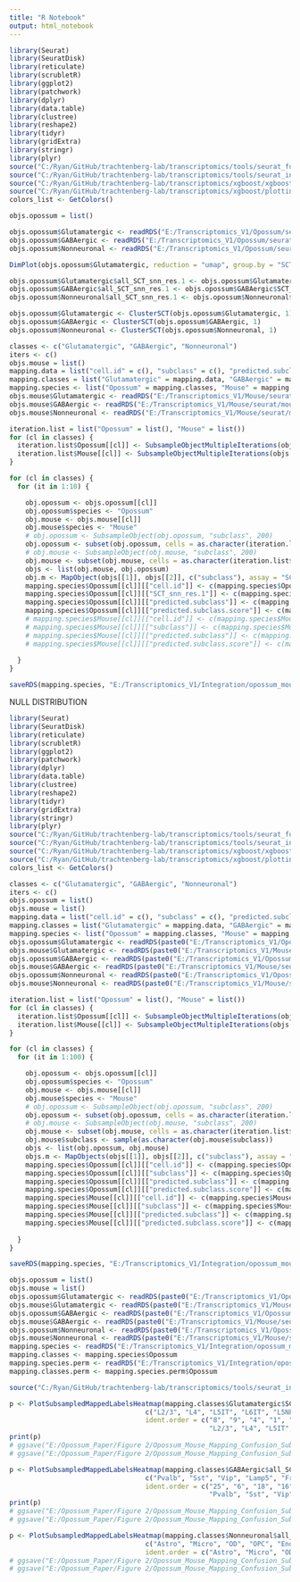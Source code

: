 ```yaml
---
title: "R Notebook"
output: html_notebook
---
```



```r

library(Seurat)
library(SeuratDisk)
library(reticulate)
library(scrubletR)
library(ggplot2)
library(patchwork)
library(dplyr)
library(data.table)
library(clustree)
library(reshape2)
library(tidyr)
library(gridExtra)
library(stringr)
library(plyr)
source("C:/Ryan/GitHub/trachtenberg-lab/transcriptomics/tools/seurat_functions.R")
source("C:/Ryan/GitHub/trachtenberg-lab/transcriptomics/tools/seurat_integration_functions.R")
source("C:/Ryan/GitHub/trachtenberg-lab/transcriptomics/xgboost/xgboost_train.R")
source("C:/Ryan/GitHub/trachtenberg-lab/transcriptomics/xgboost/plottingFxns.R")
colors_list <- GetColors()

objs.opossum = list()

objs.opossum$Glutamatergic <- readRDS("E:/Transcriptomics_V1/Opossum/seurat/opossum_v1_glutamatergic.rds")
objs.opossum$GABAergic <- readRDS("E:/Transcriptomics_V1/Opossum/seurat/opossum_v1_gabaergic.rds")
objs.opossum$Nonneuronal <- readRDS("E:/Transcriptomics_V1/Opossum/seurat/opossum_v1_nonneuronal.rds")

```


```r

DimPlot(objs.opossum$Glutamatergic, reduction = "umap", group.by = "SCT_snn_res.1", label = FALSE, raster = FALSE, shuffle = TRUE) + xlim(-18, 18) + ylim(-18, 18) + coord_equal()

objs.opossum$Glutamatergic$all_SCT_snn_res.1 <- objs.opossum$Glutamatergic$SCT_snn_res.1
objs.opossum$GABAergic$all_SCT_snn_res.1 <- objs.opossum$GABAergic$SCT_snn_res.1
objs.opossum$Nonneuronal$all_SCT_snn_res.1 <- objs.opossum$Nonneuronal$SCT_snn_res.1

objs.opossum$Glutamatergic <- ClusterSCT(objs.opossum$Glutamatergic, 1)
objs.opossum$GABAergic <- ClusterSCT(objs.opossum$GABAergic, 1)
objs.opossum$Nonneuronal <- ClusterSCT(objs.opossum$Nonneuronal, 1)

```


```r

classes <- c("Glutamatergic", "GABAergic", "Nonneuronal")
iters <- c()
objs.mouse = list()
mapping.data = list("cell.id" = c(), "subclass" = c(), "predicted.subclass" = c(), "predicted.subclass.score" = c())
mapping.classes = list("Glutamatergic" = mapping.data, "GABAergic" = mapping.data, "Nonneuronal" = mapping.data)
mapping.species <- list("Opossum" = mapping.classes, "Mouse" = mapping.classes)
objs.mouse$Glutamatergic <- readRDS("E:/Transcriptomics_V1/Mouse/seurat/mouse_v1_P38_glutamatergic_processed.rds")
objs.mouse$GABAergic <- readRDS("E:/Transcriptomics_V1/Mouse/seurat/mouse_v1_P38_gabaergic_processed.rds")
objs.mouse$Nonneuronal <- readRDS("E:/Transcriptomics_V1/Mouse/seurat/mouse_v1_P38_nonneuronal_processed.rds")

iteration.list = list("Opossum" = list(), "Mouse" = list())
for (cl in classes) {
  iteration.list$Opossum[[cl]] <- SubsampleObjectMultipleIterations(objs.opossum[[cl]], "SCT_snn_res.1", 100, 100)
  iteration.list$Mouse[[cl]] <- SubsampleObjectMultipleIterations(objs.mouse[[cl]], "subclass", 100, 100)
}

for (cl in classes) {
  for (it in 1:10) {

    obj.opossum <- objs.opossum[[cl]]
    obj.opossum$species <- "Opossum"
    obj.mouse <- objs.mouse[[cl]]
    obj.mouse$species <- "Mouse"
    # obj.opossum <- SubsampleObject(obj.opossum, "subclass", 200)
    obj.opossum <- subset(obj.opossum, cells = as.character(iteration.list$Opossum[[cl]][[it]]))
    # obj.mouse <- SubsampleObject(obj.mouse, "subclass", 200)
    obj.mouse <- subset(obj.mouse, cells = as.character(iteration.list$Mouse[[cl]][[it]]))
    objs <- list(obj.mouse, obj.opossum)
    obj.m <- MapObject(objs[[1]], objs[[2]], c("subclass"), assay = "SCT")
    mapping.species$Opossum[[cl]][["cell.id"]] <- c(mapping.species$Opossum[[cl]][["cell.id"]], as.character(colnames(obj.m)))
    mapping.species$Opossum[[cl]][["SCT_snn_res.1"]] <- c(mapping.species$Opossum[[cl]][["SCT_snn_res.1"]], as.character(obj.m$SCT_snn_res.1))
    mapping.species$Opossum[[cl]][["predicted.subclass"]] <- c(mapping.species$Opossum[[cl]][["predicted.subclass"]], as.character(obj.m$predicted.subclass))
    mapping.species$Opossum[[cl]][["predicted.subclass.score"]] <- c(mapping.species$Opossum[[cl]][["predicted.subclass.score"]], as.numeric(obj.m$predicted.subclass.score))
    # mapping.species$Mouse[[cl]][["cell.id"]] <- c(mapping.species$Mouse[[cl]][["cell.id"]], as.character(colnames(objs.m[[2]])))
    # mapping.species$Mouse[[cl]][["subclass"]] <- c(mapping.species$Mouse[[cl]][["subclass"]], as.character(objs.m[[2]]$subclass))
    # mapping.species$Mouse[[cl]][["predicted.subclass"]] <- c(mapping.species$Mouse[[cl]][["predicted.subclass"]], as.character(objs.m[[2]]$predicted.subclass))
    # mapping.species$Mouse[[cl]][["predicted.subclass.score"]] <- c(mapping.species$Mouse[[cl]][["predicted.subclass.score"]], as.numeric(objs.m[[2]]$predicted.subclass.score))
  
  }
}

```


```r

saveRDS(mapping.species, "E:/Transcriptomics_V1/Integration/opossum_mouse_subsampled_mapping_100it.rds")

```

NULL DISTRIBUTION

```r

library(Seurat)
library(SeuratDisk)
library(reticulate)
library(scrubletR)
library(ggplot2)
library(patchwork)
library(dplyr)
library(data.table)
library(clustree)
library(reshape2)
library(tidyr)
library(gridExtra)
library(stringr)
library(plyr)
source("C:/Ryan/GitHub/trachtenberg-lab/transcriptomics/tools/seurat_functions.R")
source("C:/Ryan/GitHub/trachtenberg-lab/transcriptomics/tools/seurat_integration_functions.R")
source("C:/Ryan/GitHub/trachtenberg-lab/transcriptomics/xgboost/xgboost_train.R")
source("C:/Ryan/GitHub/trachtenberg-lab/transcriptomics/xgboost/plottingFxns.R")
colors_list <- GetColors()

classes <- c("Glutamatergic", "GABAergic", "Nonneuronal")
iters <- c()
objs.opossum = list()
objs.mouse = list()
mapping.data = list("cell.id" = c(), "subclass" = c(), "predicted.subclass" = c(), "predicted.subclass.score" = c())
mapping.classes = list("Glutamatergic" = mapping.data, "GABAergic" = mapping.data, "Nonneuronal" = mapping.data)
mapping.species <- list("Opossum" = mapping.classes, "Mouse" = mapping.classes)
objs.opossum$Glutamatergic <- readRDS(paste0("E:/Transcriptomics_V1/Opossum/seurat/opossum_v1_glutamatergic_processed.rds"))
objs.mouse$Glutamatergic <- readRDS(paste0("E:/Transcriptomics_V1/Mouse/seurat/mouse_v1_P38_glutamatergic_processed.rds"))
objs.opossum$GABAergic <- readRDS(paste0("E:/Transcriptomics_V1/Opossum/seurat/opossum_v1_gabaergic_processed.rds"))
objs.mouse$GABAergic <- readRDS(paste0("E:/Transcriptomics_V1/Mouse/seurat/mouse_v1_P38_gabaergic_processed.rds"))
objs.opossum$Nonneuronal <- readRDS(paste0("E:/Transcriptomics_V1/Opossum/seurat/opossum_v1_nonneuronal_processed.rds"))
objs.mouse$Nonneuronal <- readRDS(paste0("E:/Transcriptomics_V1/Mouse/seurat/mouse_v1_P38_nonneuronal_processed.rds"))

iteration.list = list("Opossum" = list(), "Mouse" = list())
for (cl in classes) {
  iteration.list$Opossum[[cl]] <- SubsampleObjectMultipleIterations(objs.opossum[[cl]], "subclass", 100, 100)
  iteration.list$Mouse[[cl]] <- SubsampleObjectMultipleIterations(objs.mouse[[cl]], "subclass", 100, 100)
}

for (cl in classes) {
  for (it in 1:100) {

    obj.opossum <- objs.opossum[[cl]]
    obj.opossum$species <- "Opossum"
    obj.mouse <- objs.mouse[[cl]]
    obj.mouse$species <- "Mouse"
    # obj.opossum <- SubsampleObject(obj.opossum, "subclass", 200)
    obj.opossum <- subset(obj.opossum, cells = as.character(iteration.list$Opossum[[cl]][[it]]))
    # obj.mouse <- SubsampleObject(obj.mouse, "subclass", 200)
    obj.mouse <- subset(obj.mouse, cells = as.character(iteration.list$Mouse[[cl]][[it]]))
    obj.mouse$subclass <- sample(as.character(obj.mouse$subclass))
    objs <- list(obj.opossum, obj.mouse)
    objs.m <- MapObjects(objs[[1]], objs[[2]], c("subclass"), assay = "SCT")
    mapping.species$Opossum[[cl]][["cell.id"]] <- c(mapping.species$Opossum[[cl]][["cell.id"]], as.character(colnames(objs.m[[1]])))
    mapping.species$Opossum[[cl]][["subclass"]] <- c(mapping.species$Opossum[[cl]][["subclass"]], as.character(objs.m[[1]]$subclass))
    mapping.species$Opossum[[cl]][["predicted.subclass"]] <- c(mapping.species$Opossum[[cl]][["predicted.subclass"]], as.character(objs.m[[1]]$predicted.subclass))
    mapping.species$Opossum[[cl]][["predicted.subclass.score"]] <- c(mapping.species$Opossum[[cl]][["predicted.subclass.score"]], as.numeric(objs.m[[1]]$predicted.subclass.score))
    mapping.species$Mouse[[cl]][["cell.id"]] <- c(mapping.species$Mouse[[cl]][["cell.id"]], as.character(colnames(objs.m[[2]])))
    mapping.species$Mouse[[cl]][["subclass"]] <- c(mapping.species$Mouse[[cl]][["subclass"]], as.character(objs.m[[2]]$subclass))
    mapping.species$Mouse[[cl]][["predicted.subclass"]] <- c(mapping.species$Mouse[[cl]][["predicted.subclass"]], as.character(objs.m[[2]]$predicted.subclass))
    mapping.species$Mouse[[cl]][["predicted.subclass.score"]] <- c(mapping.species$Mouse[[cl]][["predicted.subclass.score"]], as.numeric(objs.m[[2]]$predicted.subclass.score))
  
  }
}

```


```r

saveRDS(mapping.species, "E:/Transcriptomics_V1/Integration/opossum_mouse_subsampled_mapping_100it_perm.rds")

```


```r

objs.opossum = list()
objs.mouse = list()
objs.opossum$Glutamatergic <- readRDS(paste0("E:/Transcriptomics_V1/Opossum/seurat/opossum_v1_glutamatergic_processed.rds"))
objs.mouse$Glutamatergic <- readRDS(paste0("E:/Transcriptomics_V1/Mouse/seurat/mouse_v1_P38_glutamatergic_processed.rds"))
objs.opossum$GABAergic <- readRDS(paste0("E:/Transcriptomics_V1/Opossum/seurat/opossum_v1_gabaergic_processed.rds"))
objs.mouse$GABAergic <- readRDS(paste0("E:/Transcriptomics_V1/Mouse/seurat/mouse_v1_P38_gabaergic_processed.rds"))
objs.opossum$Nonneuronal <- readRDS(paste0("E:/Transcriptomics_V1/Opossum/seurat/opossum_v1_nonneuronal_processed.rds"))
objs.mouse$Nonneuronal <- readRDS(paste0("E:/Transcriptomics_V1/Mouse/seurat/mouse_v1_P38_nonneuronal_processed.rds"))
mapping.species <- readRDS("E:/Transcriptomics_V1/Integration/opossum_mouse_subsampled_mapping_100it.rds")
mapping.classes <- mapping.species$Opossum
mapping.species.perm <- readRDS("E:/Transcriptomics_V1/Integration/opossum_mouse_subsampled_mapping_100it_perm.rds")
mapping.classes.perm <- mapping.species.perm$Opossum

```


```r

source("C:/Ryan/GitHub/trachtenberg-lab/transcriptomics/tools/seurat_integration_functions.R")

p <- PlotSubsampledMappedLabelsHeatmap(mapping.classes$Glutamatergic$SCT_snn_res.1, mapping.classes$Glutamatergic$predicted.subclass, 
                                  c("L2/3", "L4", "L5IT", "L6IT", "L5NP", "L5PT", "L6CT", "L6b"), normalize = "row", 
                                  ident.order = c("8", "9", "4", "1", "17", "10", "13", "15", "20", "14", "24", "11", "5", 
                                                  "L2/3", "L4", "L5IT", "L5NP", "L5PT", "L6IT", "L6CT", "L6b", "")) + scale_fill_gradient2(low = "white", mid = "red", high = "blue", midpoint = 50)
print(p)
# ggsave("E:/Opossum_Paper/Figure 2/Opossum_Mouse_Mapping_Confusion_Subsampled_Glutamatergic.png", plot = p, width = 6, height = 5, dpi = 300)
# ggsave("E:/Opossum_Paper/Figure 2/Opossum_Mouse_Mapping_Confusion_Subsampled_Glutamatergic.svg", plot = p, width = 6, height = 5, dpi = 300)

```


```r

p <- PlotSubsampledMappedLabelsHeatmap(mapping.classes$GABAergic$all_SCT_snn_res.1, mapping.classes$GABAergic$predicted.subclass, 
                                  c("Pvalb", "Sst", "Vip", "Lamp5", "Frem1"), normalize = "row", 
                                  ident.order = c("25", "6", "18", "16", "22", "21", "23",
                                                  "Pvalb", "Sst", "Vip", "Lamp5", "Frem1", "Stac")) + scale_fill_gradient2(low = "white", mid = "red", high = "blue", midpoint = 50)
print(p)
# ggsave("E:/Opossum_Paper/Figure 2/Opossum_Mouse_Mapping_Confusion_Subsampled_GABAergic.png", plot = p, width = 5, height = 4.5, dpi = 300)
# ggsave("E:/Opossum_Paper/Figure 2/Opossum_Mouse_Mapping_Confusion_Subsampled_GABAergic.svg", plot = p, width = 5, height = 4.5, dpi = 300)

```





```r

p <- PlotSubsampledMappedLabelsHeatmap(mapping.classes$Nonneuronal$all_SCT_snn_res.1, mapping.classes$Nonneuronal$predicted.subclass, 
                                  c("Astro", "Micro", "OD", "OPC", "Endo", "VLMC"), normalize = "row", 
                                  ident.order = c("Astro", "Micro", "OD", "OPC", "Endo", "VLMC")) + scale_fill_gradient2(low = "white", mid = "red", high = "blue", midpoint = 50)
# ggsave("E:/Opossum_Paper/Figure 2/Opossum_Mouse_Mapping_Confusion_Subsampled_Nonneuronal.png", plot = p, width = 5, height = 4.5, dpi = 300)
# ggsave("E:/Opossum_Paper/Figure 2/Opossum_Mouse_Mapping_Confusion_Subsampled_Nonneuronal.svg", plot = p, width = 5, height = 4.5, dpi = 300)

```

